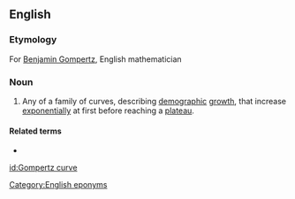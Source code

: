 ==English==
{{wikipedia|Gompertz function}}

===Etymology===
For [[w:Benjamin Gompertz|Benjamin Gompertz]], English mathematician

===Noun===
{{en-noun}}

# {{lb|en|mathematics}} Any of a family of curves, describing [[demographic]] [[growth]], that increase [[exponentially]] at first before reaching a [[plateau]].

====Related terms====
* {{l|en|Gompertzian}}

[[Category:English eponyms]]

[[id:Gompertz curve]]